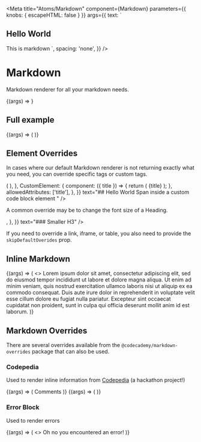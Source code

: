 
<Meta
  title="Atoms/Markdown"
  component={Markdown}
  parameters={{ knobs: { escapeHTML: false } }}
  args={{
    text: `
## Hello World
This is markdown
    `,
    spacing: 'none',
  }}
/>

# Markdown

<StoryStatus status="stable" />

Markdown renderer for all your markdown needs.

<Canvas>
  <Story name="Basics">{(args) => <Markdown {...args} />}</Story>
</Canvas>

<Props of={Markdown} />

## Full example

<Canvas>
  <Story name="Full Example">
    {(args) => (
      <Markdown
        text={text('markdown', exampleMarkdown)}
        spacing={select('spacing', ['tight', 'loose', 'none'], 'none')}
      />
    )}
  </Story>
</Canvas>

## Element Overrides

In cases where our default Markdown renderer is not returning exactly what you need, you can override specific tags or custom tags.

<Canvas>
  <Story name="Element Overrides">
    <Markdown
      overrides={{
        CodeBlock: {
          component: (props) => (
            <Text style={{ color: 'darkblue' }} {...props} />
          ),
        },
        CustomElement: {
          component: ({ title }) => {
            return (
              <Heading
                as="h3"
                fontSize="md"
                style={{
                  color: 'rebeccapurple',
                }}
              >
                {title}
              </Heading>
            );
          },
          allowedAttributes: ['title'],
        },
      }}
      text="## Hello World
          <CodeBlock>Span inside a custom code block element</CodeBlock>
          <CustomElement title='A Custom Component' />"
    />
  </Story>
</Canvas>

A common override may be to change the font size of a Heading.

<Canvas>
  <Story name="Tag Overrides">
    <Markdown
      overrides={{
        h3: {
          component: (props) => <Heading {...props} as="h3" size="xs" />,
        },
      }}
      text="### Smaller H3"
    />
  </Story>
</Canvas>

If you need to override a link, iframe, or table, you also need to provide the `skipDefaultOverides` prop.

<Canvas>
  <Story name="Link Overrides">
    <Markdown
      skipDefaultOverides
      overrides={{
        a: {
          component: Text,
        },
      }}
      text="[This was a link](https://codecademy.com)."
    />
  </Story>
</Canvas>

## Inline Markdown

<Canvas>
  <Story name="Inline Markdown">
    {(args) => (
      <>
        Lorem ipsum dolor sit amet, consectetur adipiscing elit, sed do eiusmod
        tempor incididunt ut labore et dolore magna aliqua.
        <Markdown
          text={text('markdown', '`this is an inline markdown component`')}
          spacing={select('spacing', ['tight', 'loose', 'none'], 'none')}
          inline
        />
        Ut enim ad minim veniam, quis nostrud exercitation ullamco laboris nisi
        ut aliquip ex ea commodo consequat. Duis aute irure dolor in
        reprehenderit in voluptate velit esse cillum dolore eu fugiat nulla
        pariatur. Excepteur sint occaecat cupidatat non proident, sunt in culpa
        qui officia deserunt mollit anim id est laborum.
      </>
    )}
  </Story>
</Canvas>

## Markdown Overrides

There are several overrides available from the `@codecademy/markdown-overrides` package that can also be used.

### Codepedia

<StoryStatus status="volatile" />

Used to render inline information from [Codepedia](https://codecademy.github.io/codepedia) (a hackathon project!)

<Canvas>
  <Story name="Codepedia (Standalone)">
    {(args) => (
      <Codepedia
        concept="comments"
        language="js"
        align="left"
        position="above"
        verticalOffset={12}
        horizontalOffset={-10}
      >
        Comments
      </Codepedia>
    )}
  </Story>
</Canvas>

<Canvas>
  <Story name="Codepedia (Override)">
    {(args) => (
      <Markdown
        text='This is an example of an embedded <Codepedia concept="comments" language="js">Codepedia link</Codepedia>. It will render inline for anything that uses the markdown field.'
        overrides={{
          Codepedia: {
            component: Codepedia,
            allowedAttributes: ['concept', 'language'],
          },
        }}
      />
    )}
  </Story>
</Canvas>

### Error Block

<StoryStatus status="stable" />

Used to render errors

<Canvas>
  <Story name="Error Block Override">
    {(args) => (
      <>
        <ErrorBlock>Oh no you encountered an error!</ErrorBlock>
      </>
    )}
  </Story>
</Canvas>

